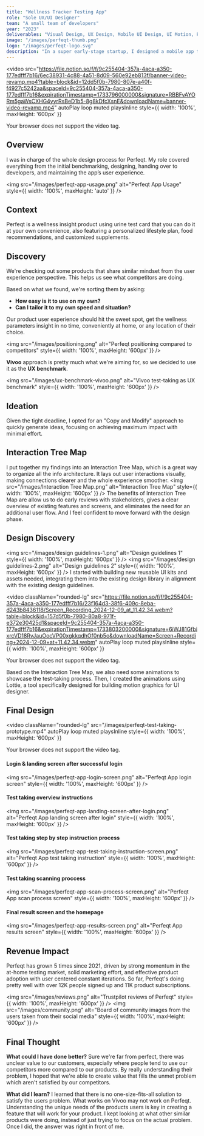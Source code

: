 ```yaml
---
title: "Wellness Tracker Testing App"
role: "Sole UX/UI Designer"
team: "A small team of developers"
year: "2023"
deliverables: "Visual Design, UX Design, Mobile UI Design, UI Motion, Prototyping"
image: "/images/perfeqt-thumb.png"
logo: "/images/perfeqt-logo.svg"
description: "In a super early-stage startup, I designed a mobile app to check your body wellness using a urine test strip."
---
```


<video
  src="https://file.notion.so/f/f/9c255404-357a-4aca-a350-177edfff7b16/6ec38931-4c88-4a51-8d09-560e92eb813f/banner-video-revamp.mp4?table=block&id=12dd5f0b-7980-807e-a40f-f4927c5242aa&spaceId=9c255404-357a-4aca-a350-177edfff7b16&expirationTimestamp=1733796000000&signature=RBBFvAYORm5gaWsCXHG4yyrRsBeD1b5-8g8kDfcXsnE&downloadName=banner-video-revamp.mp4" 
  autoPlay 
  loop 
  muted 
  playsInline 
  style={{ width: '100%', maxHeight: '600px' }}
>
  Your browser does not support the video tag.
</video>
## Overview
I was in charge of the whole design process for Perfeqt. My role covered everything from the initial benchmarking, designing, handing over to developers, and maintaining the app’s user experience.

<img 
  src="/images/perfeqt-app-usage.png"
  alt="Perfeqt App Usage"
  style={{ width: '100%', maxHeight: 'auto' }} 
/>

## Context
Perfeqt is a wellness insight product using urine test card that you can do it at your own convenience, also featuring a personalized lifestyle plan, food recommendations, and customized supplements.

## Discovery
We're checking out some products that share similar mindset from the user experience perspective. This helps us see what competitors are doing.

Based on what we found, we're sorting them by asking:

- **How easy is it to use on my own?**
- **Can I tailor it to my own speed and situation?**

Our product user experience should hit the sweet spot, get the wellness parameters insight in no time, conveniently at home, or any location of their choice.

<img 
  src="/images/positioning.png" 
  alt="Perfeqt positioning compared to competitors" 
  style={{ width: '100%', maxHeight: '600px' }} 
/>

**Vivoo** approach is pretty much what we're aiming for, so we decided to use it as the **UX benchmark**. 

<img 
  src="/images/ux-benchmark-vivoo.png" 
  alt="Vivoo test-taking as UX benchmark" 
  style={{ width: '100%', maxHeight: '600px' }} 
/>

## Ideation
Given the tight deadline, I opted for an "Copy and Modify" approach to quickly generate ideas, focusing on achieving maximum impact with minimal effort.

## Interaction Tree Map
I put together my findings into an Interaction Tree Map, which is a great way to organize all the info architecture. It lays out user interactions visually, making connections clearer and the whole experience smoother.
<img 
  src="/images/Interaction Tree Map.png" 
  alt="Interaction Tree Map" 
  style={{ width: '100%', maxHeight: '600px' }} 
/>
The benefits of Interaction Tree Map are allow us to do early reviews with stakeholders, gives a clear overview of existing features and screens, and eliminates the need for an additional user flow. And I feel confident to move forward with the design phase.


## Design Discovery
<img 
  src="/images/design guidelines-1.png" 
  alt="Design guidelines 1" 
  style={{ width: '100%', maxHeight: '600px' }} 
/>
<img 
  src="/images/design guidelines-2.png" 
  alt="Design guidelines 2" 
  style={{ width: '100%', maxHeight: '600px' }} 
/>
I started with building new reusable UI kits and assets needed, integrating them into the existing design library in alignment with the existing design guidelines.

<video className="rounded-lg"
  src="https://file.notion.so/f/f/9c255404-357a-4aca-a350-177edfff7b16/23f164d3-38f6-409c-8eba-d243b8436118/Screen_Recording_2024-12-09_at_11.42.34.webm?table=block&id=157d5f0b-7980-80a8-971f-e372e30425d1&spaceId=9c255404-357a-4aca-a350-177edfff7b16&expirationTimestamp=1733803200000&signature=6iWJ81GfbixrcVD18RvJauOocVP00xgkkqdhOf0nb5o&downloadName=Screen+Recording+2024-12-09+at+11.42.34.webm" 
  autoPlay 
  loop 
  muted 
  playsInline 
  style={{ width: '100%', maxHeight: '600px' }}
>
  Your browser does not support the video tag.
</video>

Based on the Interaction Tree Map, we also need some animations to showcase the test-taking process. Then, I created the animations using Lottie, a tool specifically designed for building motion graphics for UI designer.

## Final Design

<video className="rounded-lg"
  src="/images/perfeqt-test-taking-prototype.mp4" 
  autoPlay 
  loop 
  muted 
  playsInline 
  style={{ width: '100%', maxHeight: '600px' }}
>
  Your browser does not support the video tag.
</video>

#### Login & landing screen after successful login
<img 
  src="/images/perfeqt-app-login-screen.png" 
  alt="Perfeqt App login screen" 
  style={{ width: '100%', maxHeight: '600px' }} 
/>
#### Test taking overview instructions
<img 
  src="/images/perfeqt-app-landing-screen-after-login.png" 
  alt="Perfeqt App landing screen after login" 
  style={{ width: '100%', maxHeight: '600px' }} 
/>
#### Test taking step by step instruction process
<img 
  src="/images/perfeqt-app-test-taking-instruction-screen.png" 
  alt="Perfeqt App test taking instruction" 
  style={{ width: '100%', maxHeight: '600px' }} 
/>
#### Test taking scanning proccess
<img 
  src="/images/perfeqt-app-scan-process-screen.png" 
  alt="Perfeqt App scan process screen" 
  style={{ width: '100%', maxHeight: '600px' }} 
/>

#### Final result screen and the homepage
<img 
  src="/images/perfeqt-app-results-screen.png" 
  alt="Perfeqt App results screen" 
  style={{ width: '100%', maxHeight: '600px' }} 
/>

## Revenue Impact
Perfeqt has grown 5 times since 2021, driven by strong momentum in the at-home testing market, solid marketing effort, and effective product adoption with user centered constant iterations. So far, Perfeqt's doing pretty well with over 12K people signed up and 11K product subscriptions.

<img 
  src="/images/reviews.png" 
  alt="Trustpilot reviews of Perfeqt" 
  style={{ width: '100%', maxHeight: '600px' }} 
/>
<img 
  src="/images/community.png" 
  alt="Board of community images from the users taken from their social media" 
  style={{ width: '100%', maxHeight: '600px' }} 
/>

## Final Thought
**What could I have done better?**
Sure we're far from perfect, there was unclear value to our customers, especially where people tend to use our competitors more compared to our products. By really understanding their problem, I hoped that we're able to create value that fills the unmet problem which aren't satisfied by our competitors.

**What did I learn?**
I learned that there is no one-size-fits-all solution to satisfy the users problem. What works on Vivoo may not work on Perfeqt. Understanding the unique needs of the products users is key in creating a feature that will work for your product. I kept looking at what other similar products were doing, instead of just trying to focus on the actual problem. Once I did, the answer was right in front of me.
